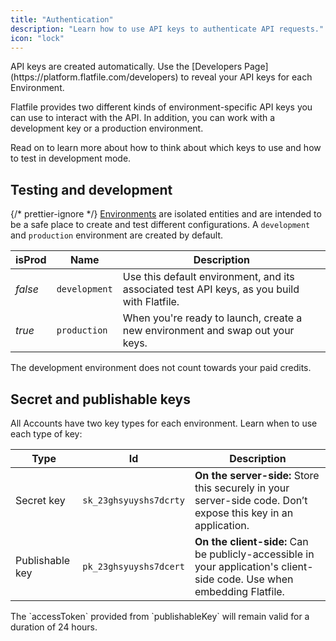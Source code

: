 ```yaml
---
title: "Authentication"
description: "Learn how to use API keys to authenticate API requests."
icon: "lock"
---
```


<Snippet file="shared/dxpbanner.mdx" />

<Info>
  API keys are created automatically. Use the [Developers
  Page](https://platform.flatfile.com/developers) to reveal your API keys for
  each Environment.
</Info>

Flatfile provides two different kinds of environment-specific API keys you can use to interact with the API. In addition, you can work with a development key or a production environment.

Read on to learn more about how to think about which keys to use and how to test in development mode.

## Testing and development

{/* prettier-ignore */}
<Tooltip tip="Learn more about Environments">[Environments](../environment)</Tooltip> are isolated entities and are intended to be a safe place to create and
test different configurations. A `development` and `production` environment are created
by default.

| isProd  | Name          | Description                                                                                 |
| ------- | ------------- | ------------------------------------------------------------------------------------------- |
| _false_ | `development` | Use this default environment, and its associated test API keys, as you build with Flatfile. |
| _true_  | `production`  | When you're ready to launch, create a new environment and swap out your keys.               |

<Note>
  The development environment does not count towards your paid credits.
</Note>

## Secret and publishable keys

All Accounts have two key types for each environment. Learn when to use each type of key:

| Type            | Id                     | Description                                                                                                             |
| --------------- | ---------------------- | ----------------------------------------------------------------------------------------------------------------------- |
| Secret key      | `sk_23ghsyuyshs7dcrty` | **On the server-side:** Store this securely in your server-side code. Don’t expose this key in an application.          |
| Publishable key | `pk_23ghsyuyshs7dcert` | **On the client-side:** Can be publicly-accessible in your application's client-side code. Use when embedding Flatfile. |

<Note>
  The `accessToken` provided from `publishableKey` will remain valid for a
  duration of 24 hours.
</Note>
